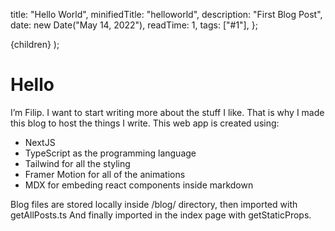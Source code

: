 
  title: "Hello World",
  minifiedTitle: "helloworld",
  description: "First Blog Post",
  date: new Date("May 14, 2022"),
  readTime: 1,
  tags: ["#1"],
};

  <ArticleLayout meta={meta}>{children}</ArticleLayout>
);

# Hello

I’m Filip. I want to start writing more about the stuff I like. That is why I made this blog to host the things I write.
This web app is created using:

- NextJS
- TypeScript as the programming language
- Tailwind for all the styling
- Framer Motion for all of the animations
- MDX for embeding react components inside markdown

Blog files are stored locally inside /blog/ directory, then imported with getAllPosts.ts
And finally imported in the index page with getStaticProps.
